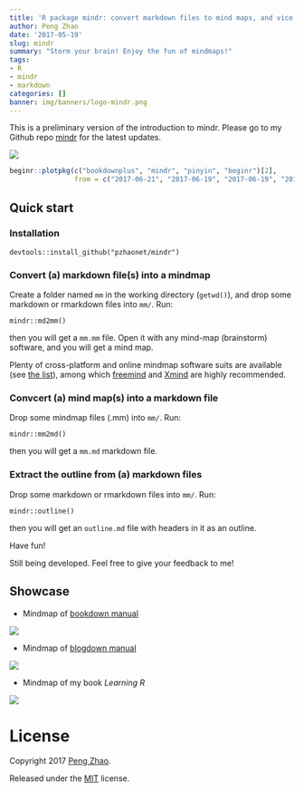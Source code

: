 ```yaml
---
title: 'R package mindr: convert markdown files to mind maps, and vice versa'
author: Peng Zhao
date: '2017-05-19'
slug: mindr
summary: "Storm your brain! Enjoy the fun of mindmaps!"
tags:
- R
- mindr
- markdown
categories: []
banner: img/banners/logo-mindr.png
---
```


This is a preliminary version of the introduction to mindr. Please go to my Github repo [mindr](https://github.com/pzhaonet/mindr) for the latest updates.


![](http://cranlogs.r-pkg.org/badges/grand-total/mindr)


```r
beginr::plotpkg(c("bookdownplus", "mindr", "pinyin", "beginr")[2], 
                from = c("2017-06-21", "2017-06-19", "2017-06-19", "2017-06-23")[2])
```

## Quick start

### Installation

```
devtools::install_github("pzhaonet/mindr")
```

### Convert (a) markdown file(s) into a mindmap 

Create a folder named `mm` in the working directory (`getwd()`), and drop some markdown or rmarkdown files into `mm/`. Run: 

```
mindr::md2mm()
```

then you will get a `mm.mm` file. Open it with any mind-map (brainstorm) software, and you will get a mind map.

Plenty of cross-platform and online mindmap software suits are available (see [the list](https://en.wikipedia.org/wiki/List_of_concept-_and_mind-mapping_software)), among which [freemind](http://freemind.sourceforge.net/wiki/index.php/Download) and [Xmind](http://www.xmind.net/download/win/) are highly recommended.

### Convcert (a) mind map(s) into a markdown file 

Drop some mindmap files (.mm) into `mm/`. Run: 

```
mindr::mm2md()
```

then you will get a `mm.md` markdown file.

### Extract the outline from (a) markdown files

Drop some markdown or rmarkdown files into `mm/`. Run: 

```
mindr::outline()
```

then you will get an `outline.md` file with headers in it as an outline.


Have fun!

Still being developed. Feel free to give your feedback to me!

## Showcase

- Mindmap of [bookdown manual](https://github.com/rstudio/bookdown/tree/master/inst/examples)

![](https://raw.githubusercontent.com/pzhaonet/mindr/master/showcase/mindr_bookdown.jpeg)

- Mindmap of [blogdown manual](https://github.com/rstudio/blogdown/tree/master/docs)

![](https://raw.githubusercontent.com/pzhaonet/mindr/master/showcase/mindr_blogdown.jpg)

- Mindmap of my book *Learning R*

![](https://raw.githubusercontent.com/pzhaonet/mindr/master/showcase/mindr_xuer.jpg)

# License

Copyright 2017 [Peng Zhao](http://pzhao.org).

Released under the [MIT](https://github.com/pzhaonet/bookdown-plus/blob/master/LICENSE.md) license.

